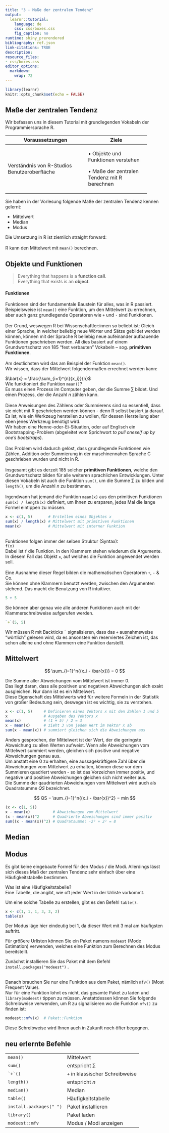 ```yaml
---
title: "3 - Maße der zentralen Tendenz"
output:
  learnr::tutorial:
    language: de
    css: css/boxes.css
    fig_caption: no
runtime: shiny_prerendered
bibliography: ref.json
link-citations: TRUE
description: 
resource_files:
- css/boxes.css
editor_options: 
  markdown: 
    wrap: 72
---
```


```r
library(learnr)
knitr::opts_chunk$set(echo = FALSE)
```

## Maße der zentralen Tendenz

Wir befassen uns in diesem Tutorial mit grundlegenden Vokabeln der
Programmiersprache R.

::: grau-nb
+-----------------------------------+---------------------------+
| Voraussetzungen                   | Ziele                     |
+===================================+===========================+
| Verständnis von R-Studios         | • Objekte und Funktionen  |
| Benutzeroberfläche                | verstehen\                |
|                                   |                           |
|                                   | • Maße der zentralen      |
|                                   | Tendenz mit R berechnen   |
+-----------------------------------+---------------------------+
:::

Sie haben in der Vorlesung folgende Maße der zentralen Tendenz kennen
gelernt:

-   Mittelwert
-   Median
-   Modus

Die Umsetzung in R ist ziemlich straight forward:\
\
R kann den Mittelwert mit `mean()` berechnen.

## Objekte und Funktionen

> Everything that happens is a **function call**.\
> Everything that exists is an **object**.

#### Funktionen

Funktionen sind der fundamentale Baustein für alles, was in R passiert.\
Beispielsweise ist `mean()` eine Funktion, um den Mittelwert zu
errechnen, aber auch ganz grundlegende Operatoren wie `+` und `-` sind
Funktionen.\
\
Der Grund, weswegen R bei Wissenschaftler:innen so beliebt ist: Gleich
einer Sprache, in welcher beliebig neue Wörter und Sätze gebildet werden
können, können mit der Sprache R beliebig neue aufeinander aufbauende
Funktionen geschrieben werden. All dies basiert auf einem
Grundwortschatz von 185 "fest verbauten" Vokabeln -- sog. **primitiven
Funktionen**.\
\
Am deutlichsten wird das am Beispiel der Funktion `mean()`.\
Wir wissen, dass der Mittelwert folgendermaßen errechnet werden kann:\

$\bar{x} = \frac{\sum_{i=1}^{n}{x_i}}{n}$\
Wie funktioniert die Funktion `mean()`?\
Es muss einen Prozess im Computer geben, der die Summe $\sum$ bildet.
Und einen Prozess, der die Anzahl $n$ zählen kann.\
\
Diese Anweisungen des Zählens oder Summierens sind so essentiell, dass
sie nicht mit R geschrieben werden können - denn R selbst basiert ja
darauf. Es ist, wie ein Werkzeug herstellen zu wollen, für dessen
Herstellung aber eben jenes Werkzeug benötigt wird.\
Wir haben eine Henne-oder-Ei-Situation, oder auf Englisch ein
Bootstrapping-Problem (abgeleitet vom Sprichwort *to pull oneself up by
one's bootstraps*).\
\
Das Problem wird dadurch gelöst, dass grundlegende Funktionen wie
Zählen, Addition oder Summierung in der maschinennahen Sprache C
geschrieben wurden und nicht in R.\
\
Insgesamt gibt es derzeit 185 solcher **primitiven Funktionen**, welche
den Grundwortschatz bilden für alle weiteren sprachlichen Entwicklungen.
Unter diesen Vokabeln ist auch die Funktion `sum()`, um die Summe $\sum$
zu bilden und `length()`, um die Anzahl $n$ zu bestimmen.\
\
Irgendwann hat jemand die Funktion `mean(x)` aus den primitiven
Funktionen `sum(x) / length(x)` definiert, um Ihnen zu ersparen, jedes
Mal die lange Formel eintippen zu müssen.

```r
x <- c(1, 5)       # Erstellen eines Objektes x
sum(x) / length(x) # Mittelwert mit primitiven Funktionen
mean(x)            # Mittelwert mit interner Funktion
```

\
Funktionen folgen immer der selben Struktur (Syntax):\
`f(x)`\
Dabei ist `f` die Funktion. In den Klammern stehen wiederum die
Argumente. In diesem Fall das Objekt `x`, auf welches die Funktion
angewendet werden soll.\
\
Eine Ausnahme dieser Regel bilden die mathematischen Operatoren `+`, `-`
& Co.\
Sie können ohne Klammern benutzt werden, zwischen den Argumenten
stehend. Das macht die Benutzung von R intuitiver.

```r
5 + 5
```

Sie können aber genau wie alle anderen Funktionen auch mit der
Klammerschreibweise aufgerufen werden.

```r
`+`(5, 5)
```

Wir müssen R mit Backticks `` ` `` signalisieren, dass das `+`
ausnahmsweise "wörtlich" gelesen wird, da es ansonsten ein reserviertes
Zeichen ist, das schon alleine und ohne Klammern eine Funktion
darstellt.

## Mittelwert

::: grau-nb
$$
\sum_{i=1}^n{(x_i - \bar{x})} = 0
$$
:::

Die Summe aller Abweichungen vom Mittelwert ist immer 0.\
Das liegt daran, dass alle positiven und negativen Abweichungen sich
exakt ausgleichen. Nur dann ist es ein Mittelwert.\
Diese Eigenschaft des Mittelwerts wird für weitere Formeln in der
Statistik von großer Bedeutung sein, deswegen ist es wichtig, sie zu
verstehen.\

```r
x <- c(1, 5)     # Definieren eines Vektors x mit den Zahlen 1 und 5
x                # Ausgeben des Vektors x
mean(x)          # (1 + 5) / 2 = 3
x - mean(x)      # zieht 3 von jedem Wert im Vektor x ab
sum(x - mean(x)) # summiert gleichen sich die Abweichungen aus
```

Anders gesprochen, der Mittelwert ist der Wert, der die geringste
Abweichung zu allen Werten aufweist. Wenn alle Abweichungen vom
Mittelwert summiert werden, gleichen sich positive und negative
Abweichungen genau aus.\
Um anstatt eine $0$ zu erhalten, eine aussagekräftigere Zahl über die
Abweichungen vom Mittelwert zu erhalten, können diese vor dem Summieren
quadriert werden - so ist das Vorzeichen immer positiv, und negative und
positive Abweichungen gleichen sich nicht weiter aus. \
Die Summe der qaudrierten Abweichungen vom Mittelwert wird auch als
Quadratsumme $QS$ bezeichnet.

::: grau-nb
$$
QS = \sum_{i=1}^n{(x_i - \bar{x})^2} = min
$$
:::

```r
(x <- c(1, 5))
x - mean(x)          # Abweichungen vom Mittelwert
(x - mean(x))^2      # Quadrierte Abweichungen sind immer positiv
sum((x - mean(x))^2) # Quadratsumme: -2² + 2² = 8
```

## Median

## Modus 

Es gibt keine eingebaute Formel für den Modus / die Modi. Allerdings
lässt sich dieses Maß der zentralen Tendenz sehr einfach über eine
Häufigkeitstabelle bestimmen.

Was ist eine Häufigkeitstabelle?\
Eine Tabelle, die angibt, wie oft jeder Wert in der Urliste vorkommt.

Um eine solche Tabelle zu erstellen, gibt es den Befehl `table()`.

```r
x <- c(1, 1, 1, 3, 3, 2)
table(x)
```

Der Modus läge hier eindeutig bei 1, da dieser Wert mit 3 mal am
häufigsten auftritt.

Für größere Urlisten können Sie ein Paket namens `modeest` (Mode
Estimation) verwenden, welches eine Funktion zum Berechnen des Modus
bereitstellt.

Zunächst installieren Sie das Paket mit dem Befehl
`install.packages("modeest")` .

\
Danach brauchen Sie nur eine Funktion aus dem Paket, nämlich `mfv()`
(Most Frequent Value). \
Nur für eine Funktion lohnt es nicht, das gesamte Paket zu laden und
`library(modeest)` tippen zu müssen. Anstattdessen können Sie folgende
Schreibweise verwenden, um R zu signalisieren wo die Funktion `mfv()` zu
finden ist:

```r

modeest::mfv(x)  # Paket::Funktion

```

Diese Schreibweise wird Ihnen auch in Zukunft noch öfter begegnen.

## neu erlernte Befehle

|                         |                                 |
|-------------------------|---------------------------------|
| `mean()`                | Mittelwert                      |
| `sum()`                 | entspricht $\sum$               |
| `` `+`() ``             | `+` in klassischer Schreibweise |
| `length()`              | entspricht $n$                  |
| `median()`              | Median                          |
| `table()`               | Häufigkeitstabelle              |
| `install.packages(" ")` | Paket installieren              |
| `library()`             | Paket laden                     |
| `modeest::mfv`          | Modus / Modi anzeigen           |
